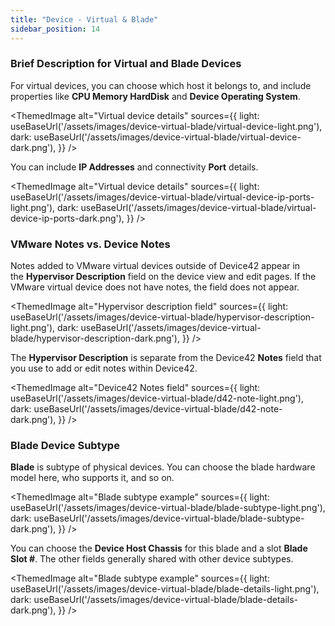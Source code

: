 ```yaml
---
title: "Device - Virtual & Blade"
sidebar_position: 14
---
```



### Brief Description for Virtual and Blade Devices

For virtual devices, you can choose which host it belongs to, and include properties like **CPU Memory HardDisk** and **Device Operating System**.

<ThemedImage
  alt="Virtual device details"
  sources={{
    light: useBaseUrl('/assets/images/device-virtual-blade/virtual-device-light.png'),
    dark: useBaseUrl('/assets/images/device-virtual-blade/virtual-device-dark.png'),
  }}
/>

You can include **IP Addresses** and connectivity **Port** details.

<ThemedImage
  alt="Virtual device details"
  sources={{
    light: useBaseUrl('/assets/images/device-virtual-blade/virtual-device-ip-ports-light.png'),
    dark: useBaseUrl('/assets/images/device-virtual-blade/virtual-device-ip-ports-dark.png'),
  }}
/>

### VMware Notes vs. Device Notes

Notes added to VMware virtual devices outside of Device42 appear in the **Hypervisor Description** field on the device view and edit pages. If the VMware virtual device does not have notes, the field does not appear.

<ThemedImage
  alt="Hypervisor description field"
  sources={{
    light: useBaseUrl('/assets/images/device-virtual-blade/hypervisor-description-light.png'),
    dark: useBaseUrl('/assets/images/device-virtual-blade/hypervisor-description-dark.png'),
  }}
/>

The **Hypervisor Description** is separate from the Device42 **Notes** field that you use to add or edit notes within Device42.

<ThemedImage
  alt="Device42 Notes field"
  sources={{
    light: useBaseUrl('/assets/images/device-virtual-blade/d42-note-light.png'),
    dark: useBaseUrl('/assets/images/device-virtual-blade/d42-note-dark.png'),
  }}
/>

### Blade Device Subtype

**Blade** is subtype of physical devices. You can choose the blade hardware model here, who supports it, and so on. 

<ThemedImage
  alt="Blade subtype example"
  sources={{
    light: useBaseUrl('/assets/images/device-virtual-blade/blade-subtype-light.png'),
    dark: useBaseUrl('/assets/images/device-virtual-blade/blade-subtype-dark.png'),
  }}
/>

You can choose the **Device Host Chassis** for this blade and a slot **Blade Slot #**. The other fields generally shared with other device subtypes.

<ThemedImage
  alt="Blade subtype example"
  sources={{
    light: useBaseUrl('/assets/images/device-virtual-blade/blade-details-light.png'),
    dark: useBaseUrl('/assets/images/device-virtual-blade/blade-details-dark.png'),
  }}
/>
